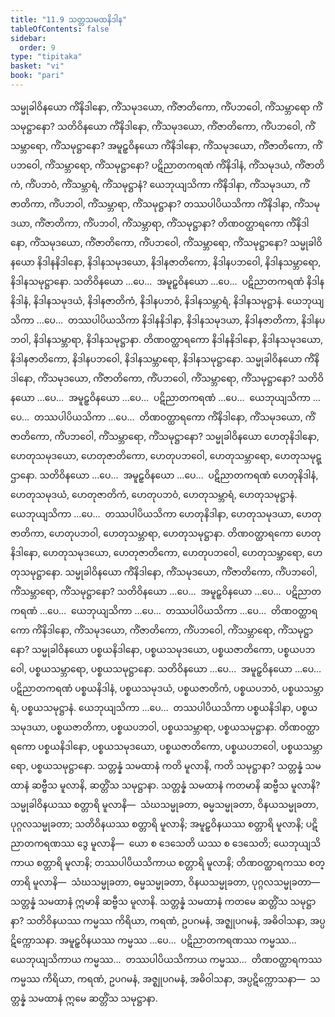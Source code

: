 ```yaml
---
title: "11.9 သတ္တသမထနိဒါန"
tableOfContents: false
sidebar:
  order: 9
type: "tipitaka"
basket: "vi"
book: "pari"
---
```



<DynamicBreadcrumb />

<Division number="352" book="pari" e="ch" v="5" p="273">

<Paragraph number="1738" book="pari">
သမ္မုခါဝိနယော ကိံနိဒါနော, ကိံသမုဒယော, ကိံဇာတိကော, ကိံပဘဝေါ, ကိံသမ္ဘာရော ကိံသမုဋ္ဌာနော? သတိဝိနယော ကိံနိဒါနော, ကိံသမုဒယော, ကိံဇာတိကော, ကိံပဘဝေါ, ကိံသမ္ဘာရော, ကိံသမုဋ္ဌာနော? အမူဠှဝိနယော ကိံနိဒါနော, ကိံသမုဒယော, ကိံဇာတိကော, ကိံပဘဝေါ, ကိံသမ္ဘာရော, ကိံသမုဋ္ဌာနော? ပဋိညာတကရဏံ ကိံနိဒါနံ, ကိံသမုဒယံ, ကိံဇာတိကံ, ကိံပဘဝံ, ကိံသမ္ဘာရံ, ကိံသမုဋ္ဌာနံ? ယေဘုယျသိကာ ကိံနိဒါနာ, ကိံသမုဒယာ, ကိံဇာတိကာ, ကိံပဘဝါ, ကိံသမ္ဘာရာ, ကိံသမုဋ္ဌာနာ? တဿပါပိယသိကာ ကိံနိဒါနာ, ကိံသမုဒယာ, ကိံဇာတိကာ, ကိံပဘဝါ, ကိံသမ္ဘာရာ, ကိံသမုဋ္ဌာနာ? တိဏဝတ္ထာရကော ကိံနိဒါနော, ကိံသမုဒယော, ကိံဇာတိကော, ကိံပဘဝေါ, ကိံသမ္ဘာရော, ကိံသမုဋ္ဌာနော?
</Paragraph>

<Paragraph number="1739" book="pari">
သမ္မုခါဝိနယော နိဒါနနိဒါနော, နိဒါနသမုဒယော, နိဒါနဇာတိကော, နိဒါနပဘဝေါ, နိဒါနသမ္ဘာရော, နိဒါနသမုဋ္ဌာနော. သတိဝိနယော …ပေ…  အမူဠှဝိနယော …ပေ…  ပဋိညာတကရဏံ နိဒါနနိဒါနံ, နိဒါနသမုဒယံ, နိဒါနဇာတိကံ, နိဒါနပဘဝံ, နိဒါနသမ္ဘာရံ, နိဒါနသမုဋ္ဌာနံ. ယေဘုယျသိကာ …ပေ…  တဿပါပိယသိကာ နိဒါနနိဒါနာ, နိဒါနသမုဒယာ, နိဒါနဇာတိကာ, နိဒါနပဘဝါ, နိဒါနသမ္ဘာရာ, နိဒါနသမုဋ္ဌာနာ. တိဏဝတ္ထာရကော နိဒါနနိဒါနော, နိဒါနသမုဒယော, နိဒါနဇာတိကော, နိဒါနပဘဝေါ, နိဒါနသမ္ဘာရော, နိဒါနသမုဋ္ဌာနော.
</Paragraph>

<Paragraph number="1740" book="pari">
သမ္မုခါဝိနယော ကိံနိဒါနော, ကိံသမုဒယော, ကိံဇာတိကော, ကိံပဘဝေါ, ကိံသမ္ဘာရော, ကိံသမုဋ္ဌာနော? သတိဝိနယော …ပေ…  အမူဠှဝိနယော …ပေ…  ပဋိညာတကရဏံ …ပေ…  ယေဘုယျသိကာ …ပေ…  တဿပါပိယသိကာ …ပေ…  တိဏဝတ္ထာရကော ကိံနိဒါနော, ကိံသမုဒယော, ကိံဇာတိကော, ကိံပဘဝေါ, ကိံသမ္ဘာရော, ကိံသမုဋ္ဌာနော?
</Paragraph>

<Paragraph number="1741" book="pari">
သမ္မုခါဝိနယော ဟေတုနိဒါနော, ဟေတုသမုဒယော, ဟေတုဇာတိကော, ဟေတုပဘဝေါ, ဟေတုသမ္ဘာရော, ဟေတုသမုဋ္ဌာနော. သတိဝိနယော …ပေ…  အမူဠှဝိနယော …ပေ…  ပဋိညာတကရဏံ ဟေတုနိဒါနံ, ဟေတုသမုဒယံ, ဟေတုဇာတိကံ, ဟေတုပဘဝံ, ဟေတုသမ္ဘာရံ, ဟေတုသမုဋ္ဌာနံ. ယေဘုယျသိကာ …ပေ…  တဿပါပိယသိကာ ဟေတုနိဒါနာ, ဟေတုသမုဒယာ, ဟေတုဇာတိကာ, ဟေတုပဘဝါ, ဟေတုသမ္ဘာရာ, ဟေတုသမုဋ္ဌာနာ. တိဏဝတ္ထာရကော ဟေတုနိဒါနော, ဟေတုသမုဒယော, ဟေတုဇာတိကော, ဟေတုပဘဝေါ, ဟေတုသမ္ဘာရော, ဟေတုသမုဋ္ဌာနော.
</Paragraph>

<Paragraph number="1742" book="pari">
သမ္မုခါဝိနယော ကိံနိဒါနော, ကိံသမုဒယော, ကိံဇာတိကော, ကိံပဘဝေါ, ကိံသမ္ဘာရော, ကိံသမုဋ္ဌာနော? သတိဝိနယော …ပေ…  အမူဠှဝိနယော …ပေ…  ပဋိညာတကရဏံ …ပေ…  ယေဘုယျသိကာ …ပေ…  တဿပါပိယသိကာ …ပေ…  တိဏဝတ္ထာရကော ကိံနိဒါနော, ကိံသမုဒယော, ကိံဇာတိကော, ကိံပဘဝေါ, ကိံသမ္ဘာရော, ကိံသမုဋ္ဌာနော? သမ္မုခါဝိနယော ပစ္စယနိဒါနော, ပစ္စယသမုဒယော, ပစ္စယဇာတိကော, ပစ္စယပဘဝေါ, ပစ္စယသမ္ဘာရော, ပစ္စယသမုဋ္ဌာနော. သတိဝိနယော …ပေ…  အမူဠှဝိနယော …ပေ…  ပဋိညာတကရဏံ ပစ္စယနိဒါနံ, ပစ္စယသမုဒယံ, ပစ္စယဇာတိကံ, ပစ္စယပဘဝံ, ပစ္စယသမ္ဘာရံ, ပစ္စယသမုဋ္ဌာနံ. ယေဘုယျသိကာ …ပေ…  တဿပါပိယသိကာ ပစ္စယနိဒါနာ, ပစ္စယသမုဒယာ, ပစ္စယဇာတိကာ, ပစ္စယပဘဝါ, ပစ္စယသမ္ဘာရာ, ပစ္စယသမုဋ္ဌာနာ. တိဏဝတ္ထာရကော ပစ္စယနိဒါနော, ပစ္စယသမုဒယော, ပစ္စယဇာတိကော, ပစ္စယပဘဝေါ, ပစ္စယသမ္ဘာရော, ပစ္စယသမုဋ္ဌာနော.
</Paragraph>

</Division>
<Division number="353" book="pari" e="ch" v="5" p="274">

<Paragraph number="1743" book="pari">
သတ္တန္နံ သမထာနံ ကတိ မူလာနိ, ကတိ သမုဋ္ဌာနာ? သတ္တန္နံ သမထာနံ ဆဗ္ဗီသ မူလာနိ, ဆတ္တိံသ သမုဋ္ဌာနာ. သတ္တန္နံ သမထာနံ ကတမာနိ ဆဗ္ဗီသ မူလာနိ? သမ္မုခါဝိနယဿ စတ္တာရိ မူလာနိ—  သံဃသမ္မုခတာ, ဓမ္မသမ္မုခတာ, ဝိနယသမ္မုခတာ, ပုဂ္ဂလသမ္မုခတာ; သတိဝိနယဿ စတ္တာရိ မူလာနိ; အမူဠှဝိနယဿ စတ္တာရိ မူလာနိ; ပဋိညာတကရဏဿ ဒွေ မူလာနိ—  ယော စ ဒေသေတိ ယဿ စ ဒေသေတိ; ယေဘုယျသိကာယ စတ္တာရိ မူလာနိ; တဿပါပိယသိကာယ စတ္တာရိ မူလာနိ; တိဏဝတ္ထာရကဿ စတ္တာရိ မူလာနိ—  သံဃသမ္မုခတာ, ဓမ္မသမ္မုခတာ, ဝိနယသမ္မုခတာ, ပုဂ္ဂလသမ္မုခတာ—  သတ္တန္နံ သမထာနံ ဣမာနိ ဆဗ္ဗီသ မူလာနိ.
</Paragraph>

<Paragraph number="1744" book="pari">
သတ္တန္နံ သမထာနံ ကတမေ ဆတ္တိံသ သမုဋ္ဌာနာ? သတိဝိနယဿ ကမ္မဿ ကိရိယာ, ကရဏံ, ဥပဂမနံ, အဇ္ဈုပဂမနံ, အဓိဝါသနာ, အပ္ပဋိက္ကောသနာ. အမူဠှဝိနယဿ ကမ္မဿ …ပေ…  ပဋိညာတကရဏဿ ကမ္မဿ…  ယေဘုယျသိကာယ ကမ္မဿ…  တဿပါပိယသိကာယ ကမ္မဿ…  တိဏဝတ္ထာရကဿ ကမ္မဿ ကိရိယာ, ကရဏံ, ဥပဂမနံ, အဇ္ဈုပဂမနံ, အဓိဝါသနာ, အပ္ပဋိက္ကောသနာ—  သတ္တန္နံ သမထာနံ ဣမေ ဆတ္တိံသ သမုဋ္ဌာနာ.
</Paragraph>
</Division>